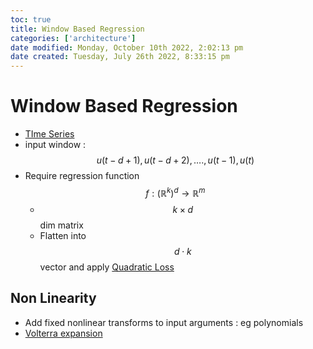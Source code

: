 ```yaml
---
toc: true
title: Window Based Regression
categories: ['architecture']
date modified: Monday, October 10th 2022, 2:02:13 pm
date created: Tuesday, July 26th 2022, 8:33:15 pm
---
```


# Window Based Regression
- [TIme Series](TIme%20Series.qmd)
- input window : $$u(t-d+1), u(t-d+2), …. , u(t-1) , u(t)$$
- Require regression function $$f:(\mathbb{R}^k)^d \rightarrow \mathbb{R}^m$$
	- $$k \times d$$ dim matrix
	- Flatten into $$d \cdot k$$ vector and apply [Quadratic Loss](Quadratic%20Loss.qmd)

## Non Linearity
- Add fixed nonlinear transforms to input arguments : eg polynomials
- [Volterra expansion](Volterra%20expansion.qmd)




